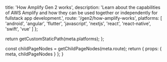 
  title: 'How Amplify Gen 2 works',
  description:
    'Learn about the capabilities of AWS Amplify and how they can be used together or independently for fullstack app development.',
  route: '/gen2/how-amplify-works',
  platforms: [
    'android',
    'angular',
    'flutter',
    'javascript',
    'nextjs',
    'react',
    'react-native',
    'swift',
    'vue'
  ]
};

  return getCustomStaticPath(meta.platforms);
};

  const childPageNodes = getChildPageNodes(meta.route);
  return {
    props: {
      meta,
      childPageNodes
    }
  };
}

<Overview childPageNodes={props.childPageNodes} />
